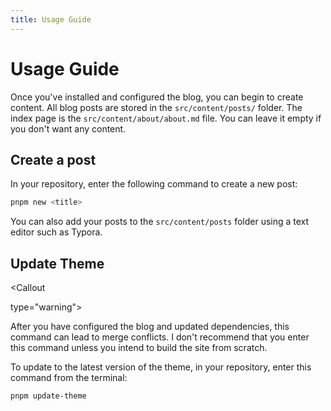 ```yaml
---
title: Usage Guide
---
```



# Usage Guide

Once you've installed and configured the blog, you can begin to create content. All blog posts are stored in the `src/content/posts/` folder. The index page is the  `src/content/about/about.md`  file. You can leave it empty if you don't want any content.

## Create a post

In your repository, enter the following command to create a new post:

```bash
pnpm new <title>
```

You can also add your posts to the `src/content/posts` folder using a text editor such as Typora.

## Update Theme

<Callout

type="warning">

After you have configured the blog and updated dependencies, this command can lead to merge conflicts. I don't recommend that you enter this command unless you intend to build the site from scratch.

</Callout>

To update to the latest version of the theme, in your repository, enter this command from the terminal:

```bash
pnpm update-theme
```
